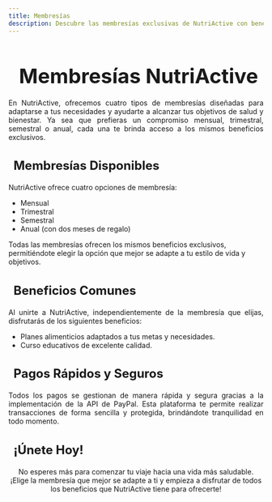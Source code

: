 ```yaml
---
title: Membresías
description: Descubre las membresías exclusivas de NutriActive con beneficios únicos.
---
```


<main>
  <h1 style="font-size: 2.5rem; font-weight: bold; margin-bottom: 20px; text-align: center;">
    <i class="fas fa-user-check" style="color: #2ecc71; margin-right: 10px;"></i>
    Membresías NutriActive
  </h1>

  <p style="text-align: justify;">
    En NutriActive, ofrecemos cuatro tipos de membresías diseñadas para adaptarse a tus necesidades y ayudarte a alcanzar tus objetivos de salud y bienestar. Ya sea que prefieras un compromiso mensual, trimestral, semestral o anual, cada una te brinda acceso a los mismos beneficios exclusivos.
  </p>

  <h3 style="font-size: 1.5rem; font-weight: bold; margin-bottom: 20px; text-align: left;">
    <i class="fas fa-calendar" style="color: #f39c12; margin-right: 10px;"></i> Membresías Disponibles
  </h3>
  <p style="text-align: justify;">
    NutriActive ofrece cuatro opciones de membresía: 
    <ul>
      <li>Mensual</li>
      <li>Trimestral</li>
      <li>Semestral</li>
      <li>Anual (con dos meses de regalo)</li>
    </ul>
    Todas las membresías ofrecen los mismos beneficios exclusivos, permitiéndote elegir la opción que mejor se adapte a tu estilo de vida y objetivos.
  </p>

  <h3 style="font-size: 1.5rem; font-weight: bold; margin-bottom: 20px; text-align: left;">
    <i class="fas fa-check-circle" style="color: #2ecc71; margin-right: 10px;"></i> Beneficios Comunes
  </h3>
  <p style="text-align: justify;">
    Al unirte a NutriActive, independientemente de la membresía que elijas, disfrutarás de los siguientes beneficios:
    <ul>
      <li>Planes alimenticios adaptados a tus metas y necesidades.</li>
      <li>Curso educativos de excelente calidad.</li>
    </ul>
  </p>

  <h3 style="font-size: 1.5rem; font-weight: bold; margin-bottom: 20px; text-align: left;">
    <i class="fas fa-credit-card" style="color: #3498db; margin-right: 10px;"></i> Pagos Rápidos y Seguros
  </h3>
  <p style="text-align: justify;">
    Todos los pagos se gestionan de manera rápida y segura gracias a la implementación de la API de PayPal. Esta plataforma te permite realizar transacciones de forma sencilla y protegida, brindándote tranquilidad en todo momento.
  </p>

  <h3 style="font-size: 1.5rem; font-weight: bold; margin-bottom: 20px; text-align: justify;">
    <i class="fas fa-heart" style="color: #2ecc71; margin-right: 10px;"></i> ¡Únete Hoy!
  </h3>
  <p style="text-align: center;">
    No esperes más para comenzar tu viaje hacia una vida más saludable. ¡Elige la membresía que mejor se adapte a ti y empieza a disfrutar de todos los beneficios que NutriActive tiene para ofrecerte!
  </p>
</main>
